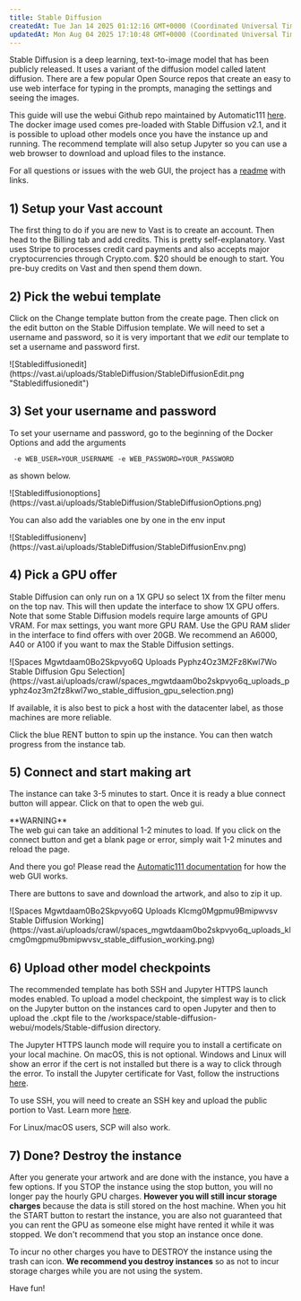 ```yaml
---
title: Stable Diffusion
createdAt: Tue Jan 14 2025 01:12:16 GMT+0000 (Coordinated Universal Time)
updatedAt: Mon Aug 04 2025 17:10:48 GMT+0000 (Coordinated Universal Time)
---
```


Stable Diffusion is a deep learning, text-to-image model that has been publicly released. It uses a variant of the diffusion model called latent diffusion. There are a few popular Open Source repos that create an easy to use web interface for typing in the prompts, managing the settings and seeing the images.

This guide will use the webui Github repo maintained by Automatic111 [here](https://github.com/AUTOMATIC1111/stable-diffusion-webui). The docker image used comes pre-loaded with Stable Diffusion v2.1, and it is possible to upload other models once you have the instance up and running. The recommend template will also setup Jupyter so you can use a web browser to download and upload files to the instance.

For all questions or issues with the web GUI, the project has a [readme](https://github.com/AUTOMATIC1111/stable-diffusion-webui) with links.

## 1) Setup your Vast account

The first thing to do if you are new to Vast is to create an account. Then head to the Billing tab and add credits. This is pretty self-explanatory. Vast uses Stripe to processes credit card payments and also accepts major cryptocurrencies through Crypto.com. $20 should be enough to start. You pre-buy credits on Vast and then spend them down.

## 2) Pick the webui template

Click on the Change template button from the create page. Then click on the edit button on the Stable Diffusion template. We will need to set a username and password, so it is very important that we *edit* our template to set a username and password first.

<Frame caption="Stablediffusionedit">
![Stablediffusionedit](https://vast.ai/uploads/StableDiffusion/StableDiffusionEdit.png "Stablediffusionedit")
</Frame>

## 3) Set your username and password

>

To set your username and password, go to the beginning of the Docker Options and add the arguments

```text Text
 -e WEB_USER=YOUR_USERNAME -e WEB_PASSWORD=YOUR_PASSWORD
```

as shown below.

<Frame caption="Stablediffusionoptions">
![Stablediffusionoptions](https://vast.ai/uploads/StableDiffusion/StableDiffusionOptions.png)
</Frame>

You can also add the variables one by one in the env input

<Frame caption="Stablediffusionenv">
![Stablediffusionenv](https://vast.ai/uploads/StableDiffusion/StableDiffusionEnv.png)
</Frame>

## 4) Pick a GPU offer

Stable Diffusion can only run on a 1X GPU so select 1X from the filter menu on the top nav. This will then update the interface to show 1X GPU offers. Note that some Stable Diffusion models require large amounts of GPU VRAM. For max settings, you want more GPU RAM. Use the GPU RAM slider in the interface to find offers with over 20GB. We recommend an A6000, A40 or A100 if you want to max the Stable Diffusion settings.

<Frame caption="Spaces Mgwtdaam0Bo2Skpvyo6Q Uploads Pyphz4Oz3M2Fz8Kwl7Wo Stable Diffusion Gpu Selection">
![Spaces Mgwtdaam0Bo2Skpvyo6Q Uploads Pyphz4Oz3M2Fz8Kwl7Wo Stable Diffusion Gpu Selection](https://vast.ai/uploads/crawl/spaces_mgwtdaam0bo2skpvyo6q_uploads_pyphz4oz3m2fz8kwl7wo_stable_diffusion_gpu_selection.png)
</Frame>

If available, it is also best to pick a host with the datacenter label, as those machines are more reliable.

Click the blue RENT button to spin up the instance. You can then watch progress from the instance tab.

## 5) Connect and start making art

The instance can take 3-5 minutes to start. Once it is ready a blue connect button will appear. Click on that to open the web gui.

<Warning>
**WARNING**<br/>
The web gui can take an additional 1-2 minutes to load. If you click on the connect button and get a blank page or error, simply wait 1-2 minutes and reload the page.
</Warning>

And there you go! Please read the [Automatic111 documentation](https://github.com/AUTOMATIC1111/stable-diffusion-webui) for how the web GUI works.

There are buttons to save and download the artwork, and also to zip it up.

<Frame caption="Spaces Mgwtdaam0Bo2Skpvyo6Q Uploads Klcmg0Mgpmu9Bmipwvsv Stable Diffusion Working">
![Spaces Mgwtdaam0Bo2Skpvyo6Q Uploads Klcmg0Mgpmu9Bmipwvsv Stable Diffusion Working](https://vast.ai/uploads/crawl/spaces_mgwtdaam0bo2skpvyo6q_uploads_klcmg0mgpmu9bmipwvsv_stable_diffusion_working.png)
</Frame>

## 6) Upload other model checkpoints

The recommended template has both SSH and Jupyter HTTPS launch modes enabled. To upload a model checkpoint, the simplest way is to click on the Jupyter button on the instances card to open Jupyter and then to upload the .ckpt file to the /workspace/stable-diffusion-webui/models/Stable-diffusion directory.

The Jupyter HTTPS launch mode will require you to install a certificate on your local machine. On macOS, this is not optional. Windows and Linux will show an error if the cert is not installed but there is a way to click through the error. To install the Jupyter certificate for Vast, follow the instructions [here](https://docs.vast.ai/instances/jupyter).

To use SSH, you will need to create an SSH key and upload the public portion to Vast. Learn more [here](https://docs.vast.ai/instances/sshscp).

For Linux/macOS users, SCP will also work.

## 7) Done? Destroy the instance

After you generate your artwork and are done with the instance, you have a few options. If you STOP the instance using the stop button, you will no longer pay the hourly GPU charges. **However you will still incur storage charges** because the data is still stored on the host machine. When you hit the START button to restart the instance, you are also not guaranteed that you can rent the GPU as someone else might have rented it while it was stopped. We don't recommend that you stop an instance once done.

To incur no other charges you have to DESTROY the instance using the trash can icon. **We recommend you destroy instances** so as not to incur storage charges while you are not using the system.

Have fun!
